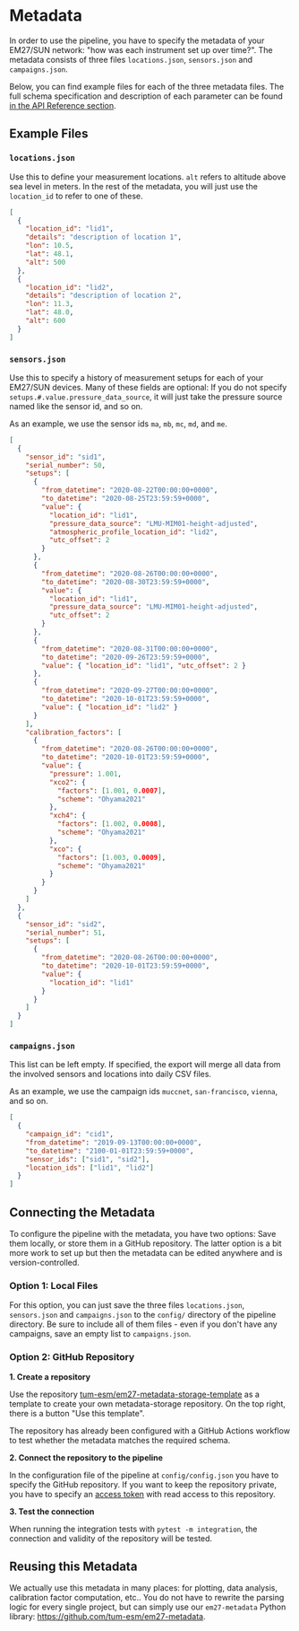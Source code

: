 
# Metadata

In order to use the pipeline, you have to specify the metadata of your EM27/SUN network: "how was each instrument set up over time?". The metadata consists of three files `locations.json`, `sensors.json` and `campaigns.json`.

<Callout type="info" emoji="💡">

Below, you can find example files for each of the three metadata files. The full schema specification and description of each parameter can be found [in the API Reference section](/docs/api-reference/metadata).

</Callout>

## Example Files

### `locations.json`

Use this to define your measurement locations. `alt` refers to altitude above sea level in meters. In the rest of the metadata, you will just use the `location_id` to refer to one of these.

```json
[
  {
    "location_id": "lid1",
    "details": "description of location 1",
    "lon": 10.5,
    "lat": 48.1,
    "alt": 500
  },
  {
    "location_id": "lid2",
    "details": "description of location 2",
    "lon": 11.3,
    "lat": 48.0,
    "alt": 600
  }
]
```

### `sensors.json`

Use this to specify a history of measurement setups for each of your EM27/SUN devices. Many of these fields are optional: If you do not specify `setups.#.value.pressure_data_source`, it will just take the pressure source named like the sensor id, and so on.

As an example, we use the sensor ids `ma`, `mb`, `mc`, `md`, and `me`.

```json
[
  {
    "sensor_id": "sid1",
    "serial_number": 50,
    "setups": [
      {
        "from_datetime": "2020-08-22T00:00:00+0000",
        "to_datetime": "2020-08-25T23:59:59+0000",
        "value": {
          "location_id": "lid1",
          "pressure_data_source": "LMU-MIM01-height-adjusted",
          "atmospheric_profile_location_id": "lid2",
          "utc_offset": 2
        }
      },
      {
        "from_datetime": "2020-08-26T00:00:00+0000",
        "to_datetime": "2020-08-30T23:59:59+0000",
        "value": {
          "location_id": "lid1",
          "pressure_data_source": "LMU-MIM01-height-adjusted",
          "utc_offset": 2
        }
      },
      {
        "from_datetime": "2020-08-31T00:00:00+0000",
        "to_datetime": "2020-09-26T23:59:59+0000",
        "value": { "location_id": "lid1", "utc_offset": 2 }
      },
      {
        "from_datetime": "2020-09-27T00:00:00+0000",
        "to_datetime": "2020-10-01T23:59:59+0000",
        "value": { "location_id": "lid2" }
      }
    ],
    "calibration_factors": [
      {
        "from_datetime": "2020-08-26T00:00:00+0000",
        "to_datetime": "2020-10-01T23:59:59+0000",
        "value": {
          "pressure": 1.001,
          "xco2": {
            "factors": [1.001, 0.0007],
            "scheme": "Ohyama2021"
          },
          "xch4": {
            "factors": [1.002, 0.0008],
            "scheme": "Ohyama2021"
          },
          "xco": {
            "factors": [1.003, 0.0009],
            "scheme": "Ohyama2021"
          }
        }
      }
    ]
  },
  {
    "sensor_id": "sid2",
    "serial_number": 51,
    "setups": [
      {
        "from_datetime": "2020-08-26T00:00:00+0000",
        "to_datetime": "2020-10-01T23:59:59+0000",
        "value": {
          "location_id": "lid1"
        }
      }
    ]
  }
]
```

### `campaigns.json`

This list can be left empty. If specified, the export will merge all data from the involved sensors and locations into daily CSV files.

As an example, we use the campaign ids `muccnet`, `san-francisco`, `vienna`, and so on.

```json
[
  {
    "campaign_id": "cid1",
    "from_datetime": "2019-09-13T00:00:00+0000",
    "to_datetime": "2100-01-01T23:59:59+0000",
    "sensor_ids": ["sid1", "sid2"],
    "location_ids": ["lid1", "lid2"]
  }
]
```

## Connecting the Metadata

To configure the pipeline with the metadata, you have two options: Save them locally, or store them in a GitHub repository. The latter option is a bit more work to set up but then the metadata can be edited anywhere and is version-controlled.

### Option 1: Local Files

For this option, you can just save the three files `locations.json`, `sensors.json` and `campaigns.json` to the `config/` directory of the pipeline directory. Be sure to include all of them files - even if you don't have any campaigns, save an empty list to `campaigns.json`.

### Option 2: GitHub Repository

**1. Create a repository**

Use the repository [tum-esm/em27-metadata-storage-template](https://github.com/tum-esm/em27-metadata-storage-template) as a template to create your own metadata-storage repository. On the top right, there is a button "Use this template".

The repository has already been configured with a GitHub Actions workflow to test whether the metadata matches the required schema.

**2. Connect the repository to the pipeline**

In the configuration file of the pipeline at `config/config.json` you have to specify the GitHub repository. If you want to keep the repository private, you have to specify an [access token](https://docs.github.com/en/authentication/keeping-your-account-and-data-secure/managing-your-personal-access-tokens#creating-a-personal-access-token-classic) with read access to this repository.

**3. Test the connection**

When running the integration tests with `pytest -m integration`, the connection and validity of the repository will be tested.

## Reusing this Metadata

We actually use this metadata in many places: for plotting, data analysis, calibration factor computation, etc.. You do not have to rewrite the parsing logic for every single project, but can simply use our `em27-metadata` Python library: https://github.com/tum-esm/em27-metadata.
